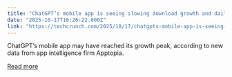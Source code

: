 ```yaml
---
title: "ChatGPT’s mobile app is seeing slowing download growth and daily use, analysis shows"
date: "2025-10-17T16:26:22.000Z"
link: "https://techcrunch.com/2025/10/17/chatgpts-mobile-app-is-seeing-slowing-download-growth-and-daily-use-analysis-shows/"
---
```


ChatGPT’s mobile app may have reached its growth peak, according to new data from app intelligence firm Apptopia. 

[Read more](https://techcrunch.com/2025/10/17/chatgpts-mobile-app-is-seeing-slowing-download-growth-and-daily-use-analysis-shows/)
